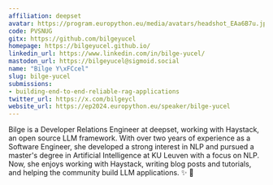 ```yaml
---
affiliation: deepset
avatar: https://program.europython.eu/media/avatars/headshot_EAa6B7u.jpg
code: PVSNUG
gitx: https://github.com/bilgeyucel
homepage: https://bilgeyucel.github.io/
linkedin_url: https://www.linkedin.com/in/bilge-yucel/
mastodon_url: https://bilgeyucel@sigmoid.social
name: "Bilge Y\xFCcel"
slug: bilge-yucel
submissions:
- building-end-to-end-reliable-rag-applications
twitter_url: https://x.com/bilgeycl
website_url: https://ep2024.europython.eu/speaker/bilge-yucel
---
```


Bilge is a Developer Relations Engineer at deepset, working with Haystack, an open source LLM framework. With over two years of experience as a Software Engineer, she developed a strong interest in NLP and pursued a master's degree in Artificial Intelligence at KU Leuven with a focus on NLP. Now, she enjoys working with Haystack, writing blog posts and tutorials, and helping the community build LLM applications.  ✨ 🥑
